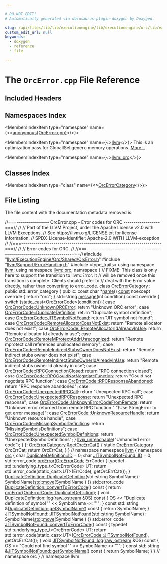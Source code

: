 ```yaml
---

# DO NOT EDIT!
# Automatically generated via docusaurus-plugin-doxygen by Doxygen.

slug: /api/files/lib/lib/executionengine/lib/executionengine/orc/lib/executionengine/orc/shared/orcerror-cpp
custom_edit_url: null
keywords:
  - doxygen
  - reference
  - file

---
```





# The `OrcError.cpp` File Reference

<DoxygenPage pluginConfig={pluginConfig}>



## Included Headers

<IncludesList>
<IncludesListItem
  filePath="llvm/ExecutionEngine/Orc/Shared/OrcError.h"
  permalink="/docs/api/files/include/include/llvm/include/llvm/executionengine/include/llvm/executionengine/orc/include/llvm/executionengine/orc/shared/orcerror-h"
  isLocal="true" />
<IncludesListItem
  filePath="llvm/Support/ErrorHandling.h"
  permalink="/docs/api/files/include/include/llvm/include/llvm/support/errorhandling-h"
  isLocal="true" />
<IncludesListItem
  filePath="type_traits"
  permalink=""
  isLocal="false" />
</IncludesList>

## Namespaces Index

<MembersIndex>

<MembersIndexItem
  type="namespace"
  name={<><a href="/docs/api/namespaces/anonymous-orcerror-cpp-">anonymous&#123;OrcError.cpp&#125;</a></>}>
</MembersIndexItem>

<MembersIndexItem
  type="namespace"
  name={<><a href="/docs/api/namespaces/llvm">llvm</a></>}>
This is an optimization pass for GlobalISel generic memory operations. <a href="/docs/api/namespaces/llvm/#details">More...</a>
</MembersIndexItem>

<MembersIndexItem
  type="namespace"
  name={<><a href="/docs/api/namespaces/llvm/orc">llvm::orc</a></>}>
</MembersIndexItem>

</MembersIndex>

## Classes Index

<MembersIndex>

<MembersIndexItem
  type="class"
  name={<><a href="/docs/api/classes/anonymous-namespace-orcerror-cpp-/orcerrorcategory">OrcErrorCategory</a></>}>
</MembersIndexItem>

</MembersIndex>


## File Listing

The file content with the documentation metadata removed is:

<ProgramListing>

<Link id="l00001" /><CodeLine lineNumber="1"><span class="doxyHighlightComment">//===---------------- OrcError.cpp - Error codes for ORC ------------------===//</span></CodeLine>
<Link id="l00002" /><CodeLine lineNumber="2"><span class="doxyHighlightComment">//</span></CodeLine>
<Link id="l00003" /><CodeLine lineNumber="3"><span class="doxyHighlightComment">// Part of the LLVM Project, under the Apache License v2.0 with LLVM Exceptions.</span></CodeLine>
<Link id="l00004" /><CodeLine lineNumber="4"><span class="doxyHighlightComment">// See https://llvm.org/LICENSE.txt for license information.</span></CodeLine>
<Link id="l00005" /><CodeLine lineNumber="5"><span class="doxyHighlightComment">// SPDX-License-Identifier: Apache-2.0 WITH LLVM-exception</span></CodeLine>
<Link id="l00006" /><CodeLine lineNumber="6"><span class="doxyHighlightComment">//</span></CodeLine>
<Link id="l00007" /><CodeLine lineNumber="7"><span class="doxyHighlightComment">//===----------------------------------------------------------------------===//</span></CodeLine>
<Link id="l00008" /><CodeLine lineNumber="8"><span class="doxyHighlightComment">//</span></CodeLine>
<Link id="l00009" /><CodeLine lineNumber="9"><span class="doxyHighlightComment">// Error codes for ORC.</span></CodeLine>
<Link id="l00010" /><CodeLine lineNumber="10"><span class="doxyHighlightComment">//</span></CodeLine>
<Link id="l00011" /><CodeLine lineNumber="11"><span class="doxyHighlightComment">//===----------------------------------------------------------------------===//</span></CodeLine>
<Link id="l00012" /><CodeLine lineNumber="12"></CodeLine>
<Link id="l00013" /><CodeLine lineNumber="13"><span class="doxyHighlightPreprocessor">#include &quot;<a href="/docs/api/files/include/include/llvm/include/llvm/executionengine/include/llvm/executionengine/orc/include/llvm/executionengine/orc/shared/orcerror-h">llvm/ExecutionEngine/Orc/Shared/OrcError.h</a>&quot;</span></CodeLine>
<Link id="l00014" /><CodeLine lineNumber="14"><span class="doxyHighlightPreprocessor">#include &quot;<a href="/docs/api/files/include/include/llvm/include/llvm/support/errorhandling-h">llvm/Support/ErrorHandling.h</a>&quot;</span></CodeLine>
<Link id="l00015" /><CodeLine lineNumber="15"></CodeLine>
<Link id="l00016" /><CodeLine lineNumber="16"><span class="doxyHighlightPreprocessor">#include &lt;type&#95;traits&gt;</span></CodeLine>
<Link id="l00017" /><CodeLine lineNumber="17"></CodeLine>
<Link id="l00018" /><CodeLine lineNumber="18"><span class="doxyHighlightKeyword">using namespace </span><span class="doxyHighlight"><a href="/docs/api/namespaces/llvm">llvm</a>;</span></CodeLine>
<Link id="l00019" /><CodeLine lineNumber="19"><span class="doxyHighlightKeyword">using namespace </span><span class="doxyHighlight"><a href="/docs/api/namespaces/llvm/orc">llvm::orc</a>;</span></CodeLine>
<Link id="l00020" /><CodeLine lineNumber="20"></CodeLine>
<Link id="l00021" /><CodeLine lineNumber="21" lineLink="/docs/api/namespaces/anonymous-orcerror-cpp-"><span class="doxyHighlightKeyword">namespace </span><span class="doxyHighlight">&#123;</span></CodeLine>
<Link id="l00022" /><CodeLine lineNumber="22"></CodeLine>
<Link id="l00023" /><CodeLine lineNumber="23"><span class="doxyHighlightComment">// FIXME: This class is only here to support the transition to llvm::Error. It</span></CodeLine>
<Link id="l00024" /><CodeLine lineNumber="24"><span class="doxyHighlightComment">// will be removed once this transition is complete. Clients should prefer to</span></CodeLine>
<Link id="l00025" /><CodeLine lineNumber="25"><span class="doxyHighlightComment">// deal with the Error value directly, rather than converting to error&#95;code.</span></CodeLine>
<Link id="l00026" /><CodeLine lineNumber="26" lineLink="/docs/api/classes/anonymous-namespace-orcerror-cpp-/orcerrorcategory"><span class="doxyHighlightKeyword">class </span><span class="doxyHighlight"><a href="/docs/api/classes/anonymous-namespace-orcerror-cpp-/orcerrorcategory">OrcErrorCategory</a> : </span><span class="doxyHighlightKeyword">public</span><span class="doxyHighlight"> std::error&#95;category &#123;</span></CodeLine>
<Link id="l00027" /><CodeLine lineNumber="27"><span class="doxyHighlightKeyword">public</span><span class="doxyHighlight">:</span></CodeLine>
<Link id="l00028" /><CodeLine lineNumber="28" lineLink="/docs/api/classes/anonymous-namespace-orcerror-cpp-/orcerrorcategory/#ac1a33e3f64922e5023b78134a4cc60eb"><span class="doxyHighlight">  </span><span class="doxyHighlightKeyword">const</span><span class="doxyHighlight"> </span><span class="doxyHighlightKeywordType">char</span><span class="doxyHighlight"> &#42;<a href="/docs/api/classes/anonymous-namespace-orcerror-cpp-/orcerrorcategory/#ac1a33e3f64922e5023b78134a4cc60eb">name</a>() <a href="/docs/api/files/lib/lib/target/lib/target/aarch64/aarch64promoteconstant-cpp/#a90f8350fecae261c25be85d38b451bff">const</a> noexcept</span><span class="doxyHighlightKeyword"> override </span><span class="doxyHighlight">&#123; </span><span class="doxyHighlightKeywordFlow">return</span><span class="doxyHighlight"> </span><span class="doxyHighlightStringLiteral">&quot;orc&quot;</span><span class="doxyHighlight">; &#125;</span></CodeLine>
<Link id="l00029" /><CodeLine lineNumber="29"></CodeLine>
<Link id="l00030" /><CodeLine lineNumber="30" lineLink="/docs/api/classes/anonymous-namespace-orcerror-cpp-/orcerrorcategory/#a732776a254369f8cb27f8b661854d94e"><span class="doxyHighlight">  std::string <a href="/docs/api/classes/anonymous-namespace-orcerror-cpp-/orcerrorcategory/#a732776a254369f8cb27f8b661854d94e">message</a>(</span><span class="doxyHighlightKeywordType">int</span><span class="doxyHighlight"> condition)</span><span class="doxyHighlightKeyword"> const override </span><span class="doxyHighlight">&#123;</span></CodeLine>
<Link id="l00031" /><CodeLine lineNumber="31"><span class="doxyHighlight">    </span><span class="doxyHighlightKeywordFlow">switch</span><span class="doxyHighlight"> (</span><span class="doxyHighlightKeyword">static&#95;cast&lt;</span><span class="doxyHighlight"><a href="/docs/api/namespaces/llvm/orc/#a2ac00a1daeb719e880429ee3a1a2cec9">OrcErrorCode</a></span><span class="doxyHighlightKeyword">&gt;</span><span class="doxyHighlight">(condition)) &#123;</span></CodeLine>
<Link id="l00032" /><CodeLine lineNumber="32"><span class="doxyHighlight">    </span><span class="doxyHighlightKeywordFlow">case</span><span class="doxyHighlight"> <a href="/docs/api/namespaces/llvm/orc/#a2ac00a1daeb719e880429ee3a1a2cec9a9cdc93dde9ad70aa22e0c4ed2a096d8f">OrcErrorCode::UnknownORCError</a>:</span></CodeLine>
<Link id="l00033" /><CodeLine lineNumber="33"><span class="doxyHighlight">      </span><span class="doxyHighlightKeywordFlow">return</span><span class="doxyHighlight"> </span><span class="doxyHighlightStringLiteral">&quot;Unknown ORC error&quot;</span><span class="doxyHighlight">;</span></CodeLine>
<Link id="l00034" /><CodeLine lineNumber="34"><span class="doxyHighlight">    </span><span class="doxyHighlightKeywordFlow">case</span><span class="doxyHighlight"> <a href="/docs/api/namespaces/llvm/orc/#a2ac00a1daeb719e880429ee3a1a2cec9a3c7a3debdc594fa39ee86b3d4c5d3bea">OrcErrorCode::DuplicateDefinition</a>:</span></CodeLine>
<Link id="l00035" /><CodeLine lineNumber="35"><span class="doxyHighlight">      </span><span class="doxyHighlightKeywordFlow">return</span><span class="doxyHighlight"> </span><span class="doxyHighlightStringLiteral">&quot;Duplicate symbol definition&quot;</span><span class="doxyHighlight">;</span></CodeLine>
<Link id="l00036" /><CodeLine lineNumber="36"><span class="doxyHighlight">    </span><span class="doxyHighlightKeywordFlow">case</span><span class="doxyHighlight"> <a href="/docs/api/namespaces/llvm/orc/#a2ac00a1daeb719e880429ee3a1a2cec9aaef2ea5850b12e7cddc1f4a55201e832">OrcErrorCode::JITSymbolNotFound</a>:</span></CodeLine>
<Link id="l00037" /><CodeLine lineNumber="37"><span class="doxyHighlight">      </span><span class="doxyHighlightKeywordFlow">return</span><span class="doxyHighlight"> </span><span class="doxyHighlightStringLiteral">&quot;JIT symbol not found&quot;</span><span class="doxyHighlight">;</span></CodeLine>
<Link id="l00038" /><CodeLine lineNumber="38"><span class="doxyHighlight">    </span><span class="doxyHighlightKeywordFlow">case</span><span class="doxyHighlight"> <a href="/docs/api/namespaces/llvm/orc/#a2ac00a1daeb719e880429ee3a1a2cec9a1129a818c9d693ec0420ec0102f182a1">OrcErrorCode::RemoteAllocatorDoesNotExist</a>:</span></CodeLine>
<Link id="l00039" /><CodeLine lineNumber="39"><span class="doxyHighlight">      </span><span class="doxyHighlightKeywordFlow">return</span><span class="doxyHighlight"> </span><span class="doxyHighlightStringLiteral">&quot;Remote allocator does not exist&quot;</span><span class="doxyHighlight">;</span></CodeLine>
<Link id="l00040" /><CodeLine lineNumber="40"><span class="doxyHighlight">    </span><span class="doxyHighlightKeywordFlow">case</span><span class="doxyHighlight"> <a href="/docs/api/namespaces/llvm/orc/#a2ac00a1daeb719e880429ee3a1a2cec9ab86ba6d4a6eea12ea7cd33a379182d99">OrcErrorCode::RemoteAllocatorIdAlreadyInUse</a>:</span></CodeLine>
<Link id="l00041" /><CodeLine lineNumber="41"><span class="doxyHighlight">      </span><span class="doxyHighlightKeywordFlow">return</span><span class="doxyHighlight"> </span><span class="doxyHighlightStringLiteral">&quot;Remote allocator Id already in use&quot;</span><span class="doxyHighlight">;</span></CodeLine>
<Link id="l00042" /><CodeLine lineNumber="42"><span class="doxyHighlight">    </span><span class="doxyHighlightKeywordFlow">case</span><span class="doxyHighlight"> <a href="/docs/api/namespaces/llvm/orc/#a2ac00a1daeb719e880429ee3a1a2cec9a7fc0ded8d4d5f06591033d64e7a71038">OrcErrorCode::RemoteMProtectAddrUnrecognized</a>:</span></CodeLine>
<Link id="l00043" /><CodeLine lineNumber="43"><span class="doxyHighlight">      </span><span class="doxyHighlightKeywordFlow">return</span><span class="doxyHighlight"> </span><span class="doxyHighlightStringLiteral">&quot;Remote mprotect call references unallocated memory&quot;</span><span class="doxyHighlight">;</span></CodeLine>
<Link id="l00044" /><CodeLine lineNumber="44"><span class="doxyHighlight">    </span><span class="doxyHighlightKeywordFlow">case</span><span class="doxyHighlight"> <a href="/docs/api/namespaces/llvm/orc/#a2ac00a1daeb719e880429ee3a1a2cec9aacda0870eae3bf8a988c31e8e2b99810">OrcErrorCode::RemoteIndirectStubsOwnerDoesNotExist</a>:</span></CodeLine>
<Link id="l00045" /><CodeLine lineNumber="45"><span class="doxyHighlight">      </span><span class="doxyHighlightKeywordFlow">return</span><span class="doxyHighlight"> </span><span class="doxyHighlightStringLiteral">&quot;Remote indirect stubs owner does not exist&quot;</span><span class="doxyHighlight">;</span></CodeLine>
<Link id="l00046" /><CodeLine lineNumber="46"><span class="doxyHighlight">    </span><span class="doxyHighlightKeywordFlow">case</span><span class="doxyHighlight"> <a href="/docs/api/namespaces/llvm/orc/#a2ac00a1daeb719e880429ee3a1a2cec9aea9d5333b542d9b799d2ef5cda4e1a3c">OrcErrorCode::RemoteIndirectStubsOwnerIdAlreadyInUse</a>:</span></CodeLine>
<Link id="l00047" /><CodeLine lineNumber="47"><span class="doxyHighlight">      </span><span class="doxyHighlightKeywordFlow">return</span><span class="doxyHighlight"> </span><span class="doxyHighlightStringLiteral">&quot;Remote indirect stubs owner Id already in use&quot;</span><span class="doxyHighlight">;</span></CodeLine>
<Link id="l00048" /><CodeLine lineNumber="48"><span class="doxyHighlight">    </span><span class="doxyHighlightKeywordFlow">case</span><span class="doxyHighlight"> <a href="/docs/api/namespaces/llvm/orc/#a2ac00a1daeb719e880429ee3a1a2cec9a1b5ed3737cd80e283f367fb58daeff01">OrcErrorCode::RPCConnectionClosed</a>:</span></CodeLine>
<Link id="l00049" /><CodeLine lineNumber="49"><span class="doxyHighlight">      </span><span class="doxyHighlightKeywordFlow">return</span><span class="doxyHighlight"> </span><span class="doxyHighlightStringLiteral">&quot;RPC connection closed&quot;</span><span class="doxyHighlight">;</span></CodeLine>
<Link id="l00050" /><CodeLine lineNumber="50"><span class="doxyHighlight">    </span><span class="doxyHighlightKeywordFlow">case</span><span class="doxyHighlight"> <a href="/docs/api/namespaces/llvm/orc/#a2ac00a1daeb719e880429ee3a1a2cec9a320b7102df8e58164bbc442019093227">OrcErrorCode::RPCCouldNotNegotiateFunction</a>:</span></CodeLine>
<Link id="l00051" /><CodeLine lineNumber="51"><span class="doxyHighlight">      </span><span class="doxyHighlightKeywordFlow">return</span><span class="doxyHighlight"> </span><span class="doxyHighlightStringLiteral">&quot;Could not negotiate RPC function&quot;</span><span class="doxyHighlight">;</span></CodeLine>
<Link id="l00052" /><CodeLine lineNumber="52"><span class="doxyHighlight">    </span><span class="doxyHighlightKeywordFlow">case</span><span class="doxyHighlight"> <a href="/docs/api/namespaces/llvm/orc/#a2ac00a1daeb719e880429ee3a1a2cec9ab34a1bdc4a622d03ebcb86674dd011b4">OrcErrorCode::RPCResponseAbandoned</a>:</span></CodeLine>
<Link id="l00053" /><CodeLine lineNumber="53"><span class="doxyHighlight">      </span><span class="doxyHighlightKeywordFlow">return</span><span class="doxyHighlight"> </span><span class="doxyHighlightStringLiteral">&quot;RPC response abandoned&quot;</span><span class="doxyHighlight">;</span></CodeLine>
<Link id="l00054" /><CodeLine lineNumber="54"><span class="doxyHighlight">    </span><span class="doxyHighlightKeywordFlow">case</span><span class="doxyHighlight"> <a href="/docs/api/namespaces/llvm/orc/#a2ac00a1daeb719e880429ee3a1a2cec9ae50a21d5a3fa1908cd75f253ce1d557b">OrcErrorCode::UnexpectedRPCCall</a>:</span></CodeLine>
<Link id="l00055" /><CodeLine lineNumber="55"><span class="doxyHighlight">      </span><span class="doxyHighlightKeywordFlow">return</span><span class="doxyHighlight"> </span><span class="doxyHighlightStringLiteral">&quot;Unexpected RPC call&quot;</span><span class="doxyHighlight">;</span></CodeLine>
<Link id="l00056" /><CodeLine lineNumber="56"><span class="doxyHighlight">    </span><span class="doxyHighlightKeywordFlow">case</span><span class="doxyHighlight"> <a href="/docs/api/namespaces/llvm/orc/#a2ac00a1daeb719e880429ee3a1a2cec9a7aaf4df089b90dc6518982710f7ab1cc">OrcErrorCode::UnexpectedRPCResponse</a>:</span></CodeLine>
<Link id="l00057" /><CodeLine lineNumber="57"><span class="doxyHighlight">      </span><span class="doxyHighlightKeywordFlow">return</span><span class="doxyHighlight"> </span><span class="doxyHighlightStringLiteral">&quot;Unexpected RPC response&quot;</span><span class="doxyHighlight">;</span></CodeLine>
<Link id="l00058" /><CodeLine lineNumber="58"><span class="doxyHighlight">    </span><span class="doxyHighlightKeywordFlow">case</span><span class="doxyHighlight"> <a href="/docs/api/namespaces/llvm/orc/#a2ac00a1daeb719e880429ee3a1a2cec9a5ff829bc3f475331da4e1e09d4b11fd7">OrcErrorCode::UnknownErrorCodeFromRemote</a>:</span></CodeLine>
<Link id="l00059" /><CodeLine lineNumber="59"><span class="doxyHighlight">      </span><span class="doxyHighlightKeywordFlow">return</span><span class="doxyHighlight"> </span><span class="doxyHighlightStringLiteral">&quot;Unknown error returned from remote RPC function &quot;</span></CodeLine>
<Link id="l00060" /><CodeLine lineNumber="60"><span class="doxyHighlight">             </span><span class="doxyHighlightStringLiteral">&quot;(Use StringError to get error message)&quot;</span><span class="doxyHighlight">;</span></CodeLine>
<Link id="l00061" /><CodeLine lineNumber="61"><span class="doxyHighlight">    </span><span class="doxyHighlightKeywordFlow">case</span><span class="doxyHighlight"> <a href="/docs/api/namespaces/llvm/orc/#a2ac00a1daeb719e880429ee3a1a2cec9aa492b440879c3dcf5819ac4aac49ea2a">OrcErrorCode::UnknownResourceHandle</a>:</span></CodeLine>
<Link id="l00062" /><CodeLine lineNumber="62"><span class="doxyHighlight">      </span><span class="doxyHighlightKeywordFlow">return</span><span class="doxyHighlight"> </span><span class="doxyHighlightStringLiteral">&quot;Unknown resource handle&quot;</span><span class="doxyHighlight">;</span></CodeLine>
<Link id="l00063" /><CodeLine lineNumber="63"><span class="doxyHighlight">    </span><span class="doxyHighlightKeywordFlow">case</span><span class="doxyHighlight"> <a href="/docs/api/namespaces/llvm/orc/#a2ac00a1daeb719e880429ee3a1a2cec9ab5ea62e5272ec6fc807c54b3d23b27d7">OrcErrorCode::MissingSymbolDefinitions</a>:</span></CodeLine>
<Link id="l00064" /><CodeLine lineNumber="64"><span class="doxyHighlight">      </span><span class="doxyHighlightKeywordFlow">return</span><span class="doxyHighlight"> </span><span class="doxyHighlightStringLiteral">&quot;MissingSymbolsDefinitions&quot;</span><span class="doxyHighlight">;</span></CodeLine>
<Link id="l00065" /><CodeLine lineNumber="65"><span class="doxyHighlight">    </span><span class="doxyHighlightKeywordFlow">case</span><span class="doxyHighlight"> <a href="/docs/api/namespaces/llvm/orc/#a2ac00a1daeb719e880429ee3a1a2cec9acc1dada5386d1d6091d1ebe9d02ef562">OrcErrorCode::UnexpectedSymbolDefinitions</a>:</span></CodeLine>
<Link id="l00066" /><CodeLine lineNumber="66"><span class="doxyHighlight">      </span><span class="doxyHighlightKeywordFlow">return</span><span class="doxyHighlight"> </span><span class="doxyHighlightStringLiteral">&quot;UnexpectedSymbolDefinitions&quot;</span><span class="doxyHighlight">;</span></CodeLine>
<Link id="l00067" /><CodeLine lineNumber="67"><span class="doxyHighlight">    &#125;</span></CodeLine>
<Link id="l00068" /><CodeLine lineNumber="68"><span class="doxyHighlight">    <a href="/docs/api/files/include/include/llvm/include/llvm/support/errorhandling-h/#ace243f5c25697a1107cce46626b3dc94">llvm&#95;unreachable</a>(</span><span class="doxyHighlightStringLiteral">&quot;Unhandled error code&quot;</span><span class="doxyHighlight">);</span></CodeLine>
<Link id="l00069" /><CodeLine lineNumber="69"><span class="doxyHighlight">  &#125;</span></CodeLine>
<Link id="l00070" /><CodeLine lineNumber="70"><span class="doxyHighlight">&#125;;</span></CodeLine>
<Link id="l00071" /><CodeLine lineNumber="71"></CodeLine>
<Link id="l00072" /><CodeLine lineNumber="72" lineLink="/docs/api/namespaces/anonymous-orcerror-cpp-/#a71f5562c1a88a08ac6f3ad7331555df7"><span class="doxyHighlight"><a href="/docs/api/classes/anonymous-namespace-orcerror-cpp-/orcerrorcategory">OrcErrorCategory</a> &amp;<a href="/docs/api/namespaces/anonymous-orcerror-cpp-/#a71f5562c1a88a08ac6f3ad7331555df7">getOrcErrCat</a>() &#123;</span></CodeLine>
<Link id="l00073" /><CodeLine lineNumber="73"><span class="doxyHighlight">  </span><span class="doxyHighlightKeyword">static</span><span class="doxyHighlight"> <a href="/docs/api/classes/anonymous-namespace-orcerror-cpp-/orcerrorcategory">OrcErrorCategory</a> OrcErrCat;</span></CodeLine>
<Link id="l00074" /><CodeLine lineNumber="74"><span class="doxyHighlight">  </span><span class="doxyHighlightKeywordFlow">return</span><span class="doxyHighlight"> OrcErrCat;</span></CodeLine>
<Link id="l00075" /><CodeLine lineNumber="75"><span class="doxyHighlight">&#125;</span></CodeLine>
<Link id="l00076" /><CodeLine lineNumber="76"><span class="doxyHighlight">&#125; </span><span class="doxyHighlightComment">// namespace</span></CodeLine>
<Link id="l00077" /><CodeLine lineNumber="77"></CodeLine>
<Link id="l00078" /><CodeLine lineNumber="78"><span class="doxyHighlightKeyword">namespace </span><span class="doxyHighlight"><a href="/docs/api/namespaces/llvm">llvm</a> &#123;</span></CodeLine>
<Link id="l00079" /><CodeLine lineNumber="79"><span class="doxyHighlightKeyword">namespace </span><span class="doxyHighlight"><a href="/docs/api/namespaces/llvm/orc">orc</a> &#123;</span></CodeLine>
<Link id="l00080" /><CodeLine lineNumber="80"></CodeLine>
<Link id="l00081" /><CodeLine lineNumber="81"><span class="doxyHighlightKeywordType">char</span><span class="doxyHighlight"> <a href="/docs/api/classes/llvm/orc/duplicatedefinition/#a44129d1d0d22eb4b233d3c9f75650a04">DuplicateDefinition::ID</a> = 0;</span></CodeLine>
<Link id="l00082" /><CodeLine lineNumber="82"><span class="doxyHighlightKeywordType">char</span><span class="doxyHighlight"> <a href="/docs/api/classes/llvm/orc/jitsymbolnotfound/#a90070f94a9f8b13a98bbc28963ad4463">JITSymbolNotFound::ID</a> = 0;</span></CodeLine>
<Link id="l00083" /><CodeLine lineNumber="83"></CodeLine>
<Link id="l00084" /><CodeLine lineNumber="84" lineLink="/docs/api/namespaces/llvm/orc/#ae894da765bbe20dda1a5c7b4f00b13c5"><span class="doxyHighlight">std::error&#95;code <a href="/docs/api/namespaces/llvm/orc/#ae894da765bbe20dda1a5c7b4f00b13c5">orcError</a>(<a href="/docs/api/namespaces/llvm/orc/#a2ac00a1daeb719e880429ee3a1a2cec9">OrcErrorCode</a> ErrCode) &#123;</span></CodeLine>
<Link id="l00085" /><CodeLine lineNumber="85"><span class="doxyHighlight">  </span><span class="doxyHighlightKeyword">typedef</span><span class="doxyHighlight"> std::underlying&#95;type&#95;t&lt;OrcErrorCode&gt; UT;</span></CodeLine>
<Link id="l00086" /><CodeLine lineNumber="86"><span class="doxyHighlight">  </span><span class="doxyHighlightKeywordFlow">return</span><span class="doxyHighlight"> std::error&#95;code(</span><span class="doxyHighlightKeyword">static&#95;cast&lt;</span><span class="doxyHighlight">UT</span><span class="doxyHighlightKeyword">&gt;</span><span class="doxyHighlight">(ErrCode), getOrcErrCat());</span></CodeLine>
<Link id="l00087" /><CodeLine lineNumber="87"><span class="doxyHighlight">&#125;</span></CodeLine>
<Link id="l00088" /><CodeLine lineNumber="88"></CodeLine>
<Link id="l00089" /><CodeLine lineNumber="89" lineLink="/docs/api/classes/llvm/orc/duplicatedefinition/#ac90901d99111591acd60b45f6be55839"><span class="doxyHighlight"><a href="/docs/api/classes/llvm/orc/duplicatedefinition/#ac90901d99111591acd60b45f6be55839">DuplicateDefinition::DuplicateDefinition</a>(std::string SymbolName)</span></CodeLine>
<Link id="l00090" /><CodeLine lineNumber="90"><span class="doxyHighlight">    : SymbolName(<a href="/docs/api/namespaces/std">std</a>::<a href="/docs/api/namespaces/llvm/#abfc9c7ecf70f66901e439f7c04ef3dbb">move</a>(SymbolName)) &#123;&#125;</span></CodeLine>
<Link id="l00091" /><CodeLine lineNumber="91"></CodeLine>
<Link id="l00092" /><CodeLine lineNumber="92" lineLink="/docs/api/classes/llvm/orc/duplicatedefinition/#ae95988177921aa6e9fe2d9e94b809ee0"><span class="doxyHighlight">std::error&#95;code <a href="/docs/api/classes/llvm/orc/duplicatedefinition/#ae95988177921aa6e9fe2d9e94b809ee0">DuplicateDefinition::convertToErrorCode</a>()</span><span class="doxyHighlightKeyword"> const </span><span class="doxyHighlight">&#123;</span></CodeLine>
<Link id="l00093" /><CodeLine lineNumber="93"><span class="doxyHighlight">  </span><span class="doxyHighlightKeywordFlow">return</span><span class="doxyHighlight"> <a href="/docs/api/namespaces/llvm/orc/#ae894da765bbe20dda1a5c7b4f00b13c5">orcError</a>(<a href="/docs/api/namespaces/llvm/orc/#a2ac00a1daeb719e880429ee3a1a2cec9a3c7a3debdc594fa39ee86b3d4c5d3bea">OrcErrorCode::DuplicateDefinition</a>);</span></CodeLine>
<Link id="l00094" /><CodeLine lineNumber="94"><span class="doxyHighlight">&#125;</span></CodeLine>
<Link id="l00095" /><CodeLine lineNumber="95"></CodeLine>
<Link id="l00096" /><CodeLine lineNumber="96" lineLink="/docs/api/classes/llvm/orc/duplicatedefinition/#a43a56d5bee12f6e962815c008454f6c3"><span class="doxyHighlightKeywordType">void</span><span class="doxyHighlight"> <a href="/docs/api/classes/llvm/orc/duplicatedefinition/#a43a56d5bee12f6e962815c008454f6c3">DuplicateDefinition::log</a>(<a href="/docs/api/classes/llvm/raw-ostream">raw&#95;ostream</a> &amp;OS)</span><span class="doxyHighlightKeyword"> const </span><span class="doxyHighlight">&#123;</span></CodeLine>
<Link id="l00097" /><CodeLine lineNumber="97"><span class="doxyHighlight">  OS &lt;&lt; </span><span class="doxyHighlightStringLiteral">&quot;Duplicate definition of symbol &#39;&quot;</span><span class="doxyHighlight"> &lt;&lt; SymbolName &lt;&lt; </span><span class="doxyHighlightStringLiteral">&quot;&#39;&quot;</span><span class="doxyHighlight">;</span></CodeLine>
<Link id="l00098" /><CodeLine lineNumber="98"><span class="doxyHighlight">&#125;</span></CodeLine>
<Link id="l00099" /><CodeLine lineNumber="99"></CodeLine>
<Link id="l00100" /><CodeLine lineNumber="100" lineLink="/docs/api/classes/llvm/orc/duplicatedefinition/#a05dca6e27024d313b511d3957a8bc0cd"><span class="doxyHighlightKeyword">const</span><span class="doxyHighlight"> std::string &amp;<a href="/docs/api/classes/llvm/orc/duplicatedefinition/#a05dca6e27024d313b511d3957a8bc0cd">DuplicateDefinition::getSymbolName</a>()</span><span class="doxyHighlightKeyword"> const </span><span class="doxyHighlight">&#123;</span></CodeLine>
<Link id="l00101" /><CodeLine lineNumber="101"><span class="doxyHighlight">  </span><span class="doxyHighlightKeywordFlow">return</span><span class="doxyHighlight"> SymbolName;</span></CodeLine>
<Link id="l00102" /><CodeLine lineNumber="102"><span class="doxyHighlight">&#125;</span></CodeLine>
<Link id="l00103" /><CodeLine lineNumber="103"></CodeLine>
<Link id="l00104" /><CodeLine lineNumber="104" lineLink="/docs/api/classes/llvm/orc/jitsymbolnotfound/#a42c27471d59f629cd8146aa69e9afbb2"><span class="doxyHighlight"><a href="/docs/api/classes/llvm/orc/jitsymbolnotfound/#a42c27471d59f629cd8146aa69e9afbb2">JITSymbolNotFound::JITSymbolNotFound</a>(std::string SymbolName)</span></CodeLine>
<Link id="l00105" /><CodeLine lineNumber="105"><span class="doxyHighlight">    : SymbolName(<a href="/docs/api/namespaces/std">std</a>::<a href="/docs/api/namespaces/llvm/#abfc9c7ecf70f66901e439f7c04ef3dbb">move</a>(SymbolName)) &#123;&#125;</span></CodeLine>
<Link id="l00106" /><CodeLine lineNumber="106"></CodeLine>
<Link id="l00107" /><CodeLine lineNumber="107" lineLink="/docs/api/classes/llvm/orc/jitsymbolnotfound/#a709235cac50be7618a1705c9975af8d8"><span class="doxyHighlight">std::error&#95;code <a href="/docs/api/classes/llvm/orc/jitsymbolnotfound/#a709235cac50be7618a1705c9975af8d8">JITSymbolNotFound::convertToErrorCode</a>()</span><span class="doxyHighlightKeyword"> const </span><span class="doxyHighlight">&#123;</span></CodeLine>
<Link id="l00108" /><CodeLine lineNumber="108"><span class="doxyHighlight">  </span><span class="doxyHighlightKeyword">typedef</span><span class="doxyHighlight"> std::underlying&#95;type&#95;t&lt;OrcErrorCode&gt; UT;</span></CodeLine>
<Link id="l00109" /><CodeLine lineNumber="109"><span class="doxyHighlight">  </span><span class="doxyHighlightKeywordFlow">return</span><span class="doxyHighlight"> std::error&#95;code(</span><span class="doxyHighlightKeyword">static&#95;cast&lt;</span><span class="doxyHighlight">UT</span><span class="doxyHighlightKeyword">&gt;</span><span class="doxyHighlight">(<a href="/docs/api/namespaces/llvm/orc/#a2ac00a1daeb719e880429ee3a1a2cec9aaef2ea5850b12e7cddc1f4a55201e832">OrcErrorCode::JITSymbolNotFound</a>),</span></CodeLine>
<Link id="l00110" /><CodeLine lineNumber="110"><span class="doxyHighlight">                         getOrcErrCat());</span></CodeLine>
<Link id="l00111" /><CodeLine lineNumber="111"><span class="doxyHighlight">&#125;</span></CodeLine>
<Link id="l00112" /><CodeLine lineNumber="112"></CodeLine>
<Link id="l00113" /><CodeLine lineNumber="113" lineLink="/docs/api/classes/llvm/orc/jitsymbolnotfound/#a3a431695cd5d1c51e5f3a9fec9bb169a"><span class="doxyHighlightKeywordType">void</span><span class="doxyHighlight"> <a href="/docs/api/classes/llvm/orc/jitsymbolnotfound/#a3a431695cd5d1c51e5f3a9fec9bb169a">JITSymbolNotFound::log</a>(<a href="/docs/api/classes/llvm/raw-ostream">raw&#95;ostream</a> &amp;OS)</span><span class="doxyHighlightKeyword"> const </span><span class="doxyHighlight">&#123;</span></CodeLine>
<Link id="l00114" /><CodeLine lineNumber="114"><span class="doxyHighlight">  OS &lt;&lt; </span><span class="doxyHighlightStringLiteral">&quot;Could not find symbol &#39;&quot;</span><span class="doxyHighlight"> &lt;&lt; SymbolName &lt;&lt; </span><span class="doxyHighlightStringLiteral">&quot;&#39;&quot;</span><span class="doxyHighlight">;</span></CodeLine>
<Link id="l00115" /><CodeLine lineNumber="115"><span class="doxyHighlight">&#125;</span></CodeLine>
<Link id="l00116" /><CodeLine lineNumber="116"></CodeLine>
<Link id="l00117" /><CodeLine lineNumber="117" lineLink="/docs/api/classes/llvm/orc/jitsymbolnotfound/#a8b849b2e1a0f2c653c16c89fc6f348c0"><span class="doxyHighlightKeyword">const</span><span class="doxyHighlight"> std::string &amp;<a href="/docs/api/classes/llvm/orc/jitsymbolnotfound/#a8b849b2e1a0f2c653c16c89fc6f348c0">JITSymbolNotFound::getSymbolName</a>()</span><span class="doxyHighlightKeyword"> const </span><span class="doxyHighlight">&#123;</span></CodeLine>
<Link id="l00118" /><CodeLine lineNumber="118"><span class="doxyHighlight">  </span><span class="doxyHighlightKeywordFlow">return</span><span class="doxyHighlight"> SymbolName;</span></CodeLine>
<Link id="l00119" /><CodeLine lineNumber="119"><span class="doxyHighlight">&#125;</span></CodeLine>
<Link id="l00120" /><CodeLine lineNumber="120"></CodeLine>
<Link id="l00121" /><CodeLine lineNumber="121"><span class="doxyHighlight">&#125; </span><span class="doxyHighlightComment">// namespace orc</span></CodeLine>
<Link id="l00122" /><CodeLine lineNumber="122"><span class="doxyHighlight">&#125; </span><span class="doxyHighlightComment">// namespace llvm</span></CodeLine>

</ProgramListing>


</DoxygenPage>
